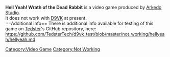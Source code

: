 <strong>Hell Yeah! Wrath of the Dead Rabbit</strong> is a video game produced by [[Arkedo Studio]].
<br />
It does not work with [[D9VK]] at present.
<br />
==Additional info==
There is additional info available for testing of this game on [[User:Tedster|Tedster]]'s GitHub repository, here:
<br />
https://github.com/TedsterTech/d9vk_test/blob/master/not_working/hellyeah/hellyeah.md

[[Category:Video Game]]
[[Category:Not Working]]
